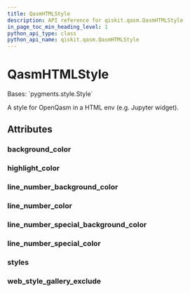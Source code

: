 ```yaml
---
title: QasmHTMLStyle
description: API reference for qiskit.qasm.QasmHTMLStyle
in_page_toc_min_heading_level: 1
python_api_type: class
python_api_name: qiskit.qasm.QasmHTMLStyle
---
```


# QasmHTMLStyle

<Class id="qiskit.qasm.QasmHTMLStyle" github="https://github.com/qiskit/qiskit/tree/stable/0.19/qiskit/qasm/pygments/lexer.py" signature="QasmHTMLStyle">
  Bases: `pygments.style.Style`

  A style for OpenQasm in a HTML env (e.g. Jupyter widget).

  ## Attributes

  ### background\_color

  <Attribute id="qiskit.qasm.QasmHTMLStyle.background_color" name="background_color" attributeValue="= '#ffffff'" />

  ### highlight\_color

  <Attribute id="qiskit.qasm.QasmHTMLStyle.highlight_color" name="highlight_color" attributeValue="= '#ffffcc'" />

  ### line\_number\_background\_color

  <Attribute id="qiskit.qasm.QasmHTMLStyle.line_number_background_color" name="line_number_background_color" attributeValue="= 'transparent'" />

  ### line\_number\_color

  <Attribute id="qiskit.qasm.QasmHTMLStyle.line_number_color" name="line_number_color" attributeValue="= 'inherit'" />

  ### line\_number\_special\_background\_color

  <Attribute id="qiskit.qasm.QasmHTMLStyle.line_number_special_background_color" name="line_number_special_background_color" attributeValue="= '#ffffc0'" />

  ### line\_number\_special\_color

  <Attribute id="qiskit.qasm.QasmHTMLStyle.line_number_special_color" name="line_number_special_color" attributeValue="= '#000000'" />

  ### styles

  <Attribute id="qiskit.qasm.QasmHTMLStyle.styles" name="styles" attributeValue="= {Token: '', Token.Comment: '', Token.Comment.Hashbang: '', Token.Comment.Multiline: '', Token.Comment.Preproc: '', Token.Comment.PreprocFile: '', Token.Comment.Single: '', Token.Comment.Special: '', Token.Error: '', Token.Escape: '', Token.Generic: '', Token.Generic.Deleted: '', Token.Generic.Emph: '', Token.Generic.Error: '', Token.Generic.Heading: '', Token.Generic.Inserted: '', Token.Generic.Output: '', Token.Generic.Prompt: '', Token.Generic.Strong: '', Token.Generic.Subheading: '', Token.Generic.Traceback: '', Token.Keyword: '', Token.Keyword.Constant: '', Token.Keyword.Declaration: 'ansigreen', Token.Keyword.Namespace: '', Token.Keyword.Pseudo: '', Token.Keyword.Reserved: 'ansigreen', Token.Keyword.Type: 'ansimagenta', Token.Literal: '', Token.Literal.Date: '', Token.Literal.Number: 'ansicyan', Token.Literal.Number.Bin: '', Token.Literal.Number.Float: '', Token.Literal.Number.Hex: '', Token.Literal.Number.Integer: '', Token.Literal.Number.Integer.Long: '', Token.Literal.Number.Oct: '', Token.Literal.String: 'ansired', Token.Literal.String.Affix: '', Token.Literal.String.Backtick: '', Token.Literal.String.Char: '', Token.Literal.String.Delimiter: '', Token.Literal.String.Doc: '', Token.Literal.String.Double: '', Token.Literal.String.Escape: '', Token.Literal.String.Heredoc: '', Token.Literal.String.Interpol: '', Token.Literal.String.Other: '', Token.Literal.String.Regex: '', Token.Literal.String.Single: '', Token.Literal.String.Symbol: '', Token.Name: '', Token.Name.Attribute: '', Token.Name.Builtin: 'ansiblue', Token.Name.Builtin.Pseudo: '', Token.Name.Class: '', Token.Name.Constant: '', Token.Name.Decorator: '', Token.Name.Entity: '', Token.Name.Exception: '', Token.Name.Function: 'ansiyellow', Token.Name.Function.Magic: '', Token.Name.Label: '', Token.Name.Namespace: '', Token.Name.Other: '', Token.Name.Property: '', Token.Name.Tag: '', Token.Name.Variable: '', Token.Name.Variable.Class: '', Token.Name.Variable.Global: '', Token.Name.Variable.Instance: '', Token.Name.Variable.Magic: '', Token.Operator: '', Token.Operator.Word: '', Token.Other: '', Token.Punctuation: '', Token.Text: '', Token.Text.Whitespace: ''}" />

  ### web\_style\_gallery\_exclude

  <Attribute id="qiskit.qasm.QasmHTMLStyle.web_style_gallery_exclude" name="web_style_gallery_exclude" attributeValue="= False" />
</Class>

